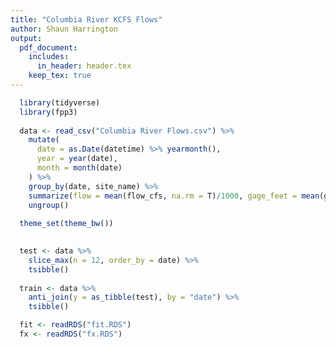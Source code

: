 ```yaml
---
title: "Columbia River KCFS Flows"
author: Shaun Harrington
output: 
  pdf_document:
    includes:
      in_header: header.tex
    keep_tex: true
---
```


```r

  library(tidyverse)
  library(fpp3)
  
  data <- read_csv("Columbia River Flows.csv") %>% 
    mutate(
      date = as.Date(datetime) %>% yearmonth(),
      year = year(date),
      month = month(date)
    ) %>% 
    group_by(date, site_name) %>% 
    summarize(flow = mean(flow_cfs, na.rm = T)/1000, gage_feet = mean(gage_feet)) %>% 
    ungroup() 
  
  theme_set(theme_bw())

  
  test <- data %>% 
    slice_max(n = 12, order_by = date) %>% 
    tsibble()
  
  train <- data %>% 
    anti_join(y = as_tibble(test), by = "date") %>% 
    tsibble()

  fit <- readRDS("fit.RDS")
  fx <- readRDS("fx.RDS")
  
```

\begin{multicols}{4}

### Abstract

<!-- The poster will include an abstract summarizing the problem, the significance of the problem, the methods, and the results in about 200 words. -->

The Columbia River provides electrical generation for 14 dams in the Pacific Northwest. The years vary by a large margin and recent months are loosely correlated with the present, providing a difficult situation for medium and long term forecasting. This analysis compares the out-of-sample prediction by means of OLS, ARIMA, ETS, and ensemble models. It is found that ARIMA can be useful for shorter-term forecasts but an OLS model that evaluates the historical seasonal mean is a more reliable method.


### Introduction & Significance

<!-- An introduction section with a discussion of three to five references associated with the topic (e.g., energy forecasting if that is what you are doing) and the selected methods (e.g., ETS, ARIMA, Regression, Ensemble). -->

The Columbia River begins in British Columbia, Canada running through Washington state to the Oregon border where it empties into the Pacific Ocean. There are 14 hydroelectric dams along this river, 11 of which are in the US and 3 in Canada. The amount of water that flows through largely determines how much electricity these plants generate, much of which is sold to California. While rains can affect the amount of water in the river, the winter snow pack and heat progression throughout Spring and Summer largely determine how much water will flow in the river. 

An understanding of these flows are important because they determine when turbines should be brought offline for upgrades or repairs, and for calculating if power must be purchased from the wholesale market. To predict these flows, three models will be estimated: ETS, ARIMA, and linear model. A fourth ensemble model will be the average of these. 

####

```r

train %>% 
    autoplot(flow) +
    ggtitle("Columbia River Flow (kcfs)")

```



\columnbreak

### Methods

<!-- A methods section discussing the chosen methods and formulation.  -->

#### 

```r
train %>% 
  gg_season(flow) +
  ggtitle("Seasonality Plot: Columbia River Flow (kcfs)") +
  xlab("Month") +
  theme(legend.position = c(.9, .7))
```


##### **Linear Model**

The linear model is a tried and true model used in various situations. For flow prediction, only the seasonality, or month, will be used as an exogenous factor. While climate change may introduce a trend to river flows in the very long run, a trend will not be included in this model since we are not making long-term predictions. As such, this model will predict the monthly average within the training set for each month in the test set.

##### **ETS**

The ETS model will be estimated for the level and seasonality. Once again, and for similar reasons, a trend will not be included. 

##### **ARIMA**

The ARIMA model will be determined through the Hyndman-Khandakar algorithm as specified in the *fable* package. 

```r
train %>% 
  gg_tsdisplay(
    #difference(flow, 12) %>% difference(),
    flow,
    plot_type = "partial", lag_max = 36
  )
```


\columnbreak

### Results

<!-- A results section that illustrates the model performance.  -->
The estimated models produced the following forecasts on the test set:

####

```r
fx %>% 
  autoplot(
    data %>% filter(year(date)>2021),
    # level = NULL
  ) +
  ggtitle("Monthly Columbia River Flow Out-of-Sample Forecasts") +
  facet_grid(.model ~ .) +
  geom_label(
    data = fx %>% 
      accuracy(
        test, 
        measures = list(point_accuracy_measures, distribution_accuracy_measures)
      ),
    aes(x = -Inf, y = Inf, label = paste(
      " RMSE:", round(RMSE, 1),
      "\n", "MAPE: ", round(MAPE, 1),
      "\n", "CRPS: ", round(CRPS, 1)
    )),
    hjust = 0, vjust = 1
  )

```

###### ARIMA Statistics:




```r
fit %>% 
  select(arima) %>% 
  report()

```

###### ETS Statistics:

```r
fit %>% 
  select(ets) %>% 
  report()

```


####

\columnbreak

### Discussion 

<!-- A discussion section that indicates the utility of the models.  -->

The LM does minimize the RMSE, MAPE, and CRPS. A complicating factor is that while strong seasonality does exist, the amount of water in a given year varies by a good margin as do the springs. A cold spring that suddenly turns hot will cause snow to melt faster causing large peaks. In contrast, a warm spring will cause the snow to begin melting earlier, but not necessarily at a fast rate. The linear model predicts each month to be the historical average, producing a decent forecast. 

The ETS and ARIMA models both overestimate the actual flow, likely a result of the high water year for the last period of the training set. The positive ma1 term and negative ma2 term indicate that when there is this large change in the flow, the following month is usually the same direction, but the month after that results in a larger contraction in the opposite direction. This lines up with the warm/cold spring theory postulated in the previous paragraph.

A gamma value near zero in the ETS model indicates that river flows do not respond very much to changes in the prior season. The alpha equal to almost .5 indicates some response to recent months, but not overly so. Together these help explain why the linear model outperformed the other two, more complicated models: the prior years' values are not a good indicator for the current year, and recent months can only go so far. When no exogenous variables are considered, this is nearly a random walk, for which the historical mean is the best approximate. 


### Conclusion

Medium and long term predictions of river flows are very difficult without exogenous factors. The higher correlation with more recent periods could imply that short-term forecasts are more achievable. A good approach for the long term is to simply use the historical average, an ARIMA model may prove useful for the shorter term forecasts. Further study using cross validation should be done to determine if a modified ensemble method could be beneficial where the ARIMA model is given a higher weight for the first couple of months and the linear model thereafter. 

### 

```r

knitr::include_graphics("BC Logo3.png")

```


\end{multicols}
